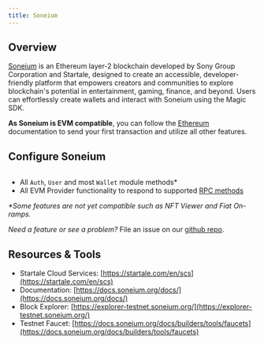 ---
title: Soneium
---

## Overview

[Soneium](https://soneium.org/en/) is an Ethereum layer-2 blockchain developed by Sony Group Corporation and Startale, designed to create an accessible, developer-friendly platform that empowers creators and communities to explore blockchain's potential in entertainment, gaming, finance, and beyond. Users can effortlessly create wallets and interact with Soneium using the Magic SDK.

**As Soneium is EVM compatible**, you can follow the [Ethereum](/docs/blockchains/featured-chains/ethereum/javascript) documentation to send your first transaction and utilize all other features.

## Configure Soneium

```Javascript

```

- All `Auth`, `User` and most `Wallet` module methods\*
- All EVM Provider functionality to respond to supported [RPC methods](/docs/api/client-side-sdks/web#evm-rpc-methods)

_\*Some features are not yet compatible such as NFT Viewer and Fiat On-ramps._

_Need a feature or see a problem?_ File an issue on our [github repo](https://github.com/magiclabs/magic-js).

## Resources & Tools

- Startale Cloud Services: [https://startale.com/en/scs](https://startale.com/en/scs)
- Documentation: [https://docs.soneium.org/docs/](https://docs.soneium.org/docs/)
- Block Explorer: [https://explorer-testnet.soneium.org/](https://explorer-testnet.soneium.org/)
- Testnet Faucet: [https://docs.soneium.org/docs/builders/tools/faucets](https://docs.soneium.org/docs/builders/tools/faucets)
